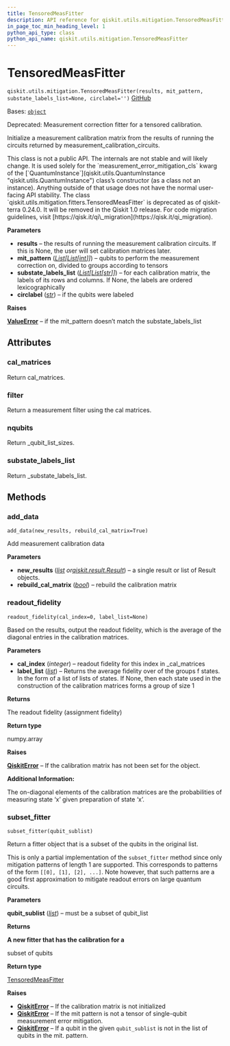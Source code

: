```yaml
---
title: TensoredMeasFitter
description: API reference for qiskit.utils.mitigation.TensoredMeasFitter
in_page_toc_min_heading_level: 1
python_api_type: class
python_api_name: qiskit.utils.mitigation.TensoredMeasFitter
---
```


# TensoredMeasFitter

<span id="qiskit.utils.mitigation.TensoredMeasFitter" />

`qiskit.utils.mitigation.TensoredMeasFitter(results, mit_pattern, substate_labels_list=None, circlabel='')` [GitHub](https://github.com/qiskit/qiskit/tree/stable/0.46/qiskit/utils/mitigation/fitters.py "view source code")

Bases: [`object`](https://docs.python.org/3/library/functions.html#object "(in Python v3.12)")

Deprecated: Measurement correction fitter for a tensored calibration.

Initialize a measurement calibration matrix from the results of running the circuits returned by measurement\_calibration\_circuits.

<Admonition title="Warning" type="caution">
  This class is not a public API. The internals are not stable and will likely change. It is used solely for the `measurement_error_mitigation_cls` kwarg of the [`QuantumInstance`](qiskit.utils.QuantumInstance "qiskit.utils.QuantumInstance") class’s constructor (as a class not an instance). Anything outside of that usage does not have the normal user-facing API stability.
</Admonition>

<Admonition title="Deprecated since version 0.24.0" type="danger">
  The class `qiskit.utils.mitigation.fitters.TensoredMeasFitter` is deprecated as of qiskit-terra 0.24.0. It will be removed in the Qiskit 1.0 release. For code migration guidelines, visit [https://qisk.it/qi\_migration](https://qisk.it/qi_migration).
</Admonition>

**Parameters**

*   **results** – the results of running the measurement calibration circuits. If this is None, the user will set calibration matrices later.
*   **mit\_pattern** ([*List*](https://docs.python.org/3/library/typing.html#typing.List "(in Python v3.12)")*\[*[*List*](https://docs.python.org/3/library/typing.html#typing.List "(in Python v3.12)")*\[*[*int*](https://docs.python.org/3/library/functions.html#int "(in Python v3.12)")*]]*) – qubits to perform the measurement correction on, divided to groups according to tensors
*   **substate\_labels\_list** ([*List*](https://docs.python.org/3/library/typing.html#typing.List "(in Python v3.12)")*\[*[*List*](https://docs.python.org/3/library/typing.html#typing.List "(in Python v3.12)")*\[*[*str*](https://docs.python.org/3/library/stdtypes.html#str "(in Python v3.12)")*]]*) – for each calibration matrix, the labels of its rows and columns. If None, the labels are ordered lexicographically
*   **circlabel** ([*str*](https://docs.python.org/3/library/stdtypes.html#str "(in Python v3.12)")) – if the qubits were labeled

**Raises**

[**ValueError**](https://docs.python.org/3/library/exceptions.html#ValueError "(in Python v3.12)") – if the mit\_pattern doesn’t match the substate\_labels\_list

## Attributes

<span id="qiskit.utils.mitigation.TensoredMeasFitter.cal_matrices" />

### cal\_matrices

Return cal\_matrices.

<span id="qiskit.utils.mitigation.TensoredMeasFitter.filter" />

### filter

Return a measurement filter using the cal matrices.

<span id="qiskit.utils.mitigation.TensoredMeasFitter.nqubits" />

### nqubits

Return \_qubit\_list\_sizes.

<span id="qiskit.utils.mitigation.TensoredMeasFitter.substate_labels_list" />

### substate\_labels\_list

Return \_substate\_labels\_list.

## Methods

### add\_data

<span id="qiskit.utils.mitigation.TensoredMeasFitter.add_data" />

`add_data(new_results, rebuild_cal_matrix=True)`

Add measurement calibration data

**Parameters**

*   **new\_results** ([*list*](https://docs.python.org/3/library/stdtypes.html#list "(in Python v3.12)")  *or*[*qiskit.result.Result*](qiskit.result.Result "qiskit.result.Result")) – a single result or list of Result objects.
*   **rebuild\_cal\_matrix** ([*bool*](https://docs.python.org/3/library/functions.html#bool "(in Python v3.12)")) – rebuild the calibration matrix

### readout\_fidelity

<span id="qiskit.utils.mitigation.TensoredMeasFitter.readout_fidelity" />

`readout_fidelity(cal_index=0, label_list=None)`

Based on the results, output the readout fidelity, which is the average of the diagonal entries in the calibration matrices.

**Parameters**

*   **cal\_index** (*integer*) – readout fidelity for this index in \_cal\_matrices
*   **label\_list** ([*list*](https://docs.python.org/3/library/stdtypes.html#list "(in Python v3.12)")) – Returns the average fidelity over of the groups f states. In the form of a list of lists of states. If None, then each state used in the construction of the calibration matrices forms a group of size 1

**Returns**

The readout fidelity (assignment fidelity)

**Return type**

numpy.array

**Raises**

[**QiskitError**](exceptions#qiskit.exceptions.QiskitError "qiskit.exceptions.QiskitError") – If the calibration matrix has not been set for the object.

**Additional Information:**

The on-diagonal elements of the calibration matrices are the probabilities of measuring state ‘x’ given preparation of state ‘x’.

### subset\_fitter

<span id="qiskit.utils.mitigation.TensoredMeasFitter.subset_fitter" />

`subset_fitter(qubit_sublist)`

Return a fitter object that is a subset of the qubits in the original list.

This is only a partial implementation of the `subset_fitter` method since only mitigation patterns of length 1 are supported. This corresponds to patterns of the form `[[0], [1], [2], ...]`. Note however, that such patterns are a good first approximation to mitigate readout errors on large quantum circuits.

**Parameters**

**qubit\_sublist** ([*list*](https://docs.python.org/3/library/stdtypes.html#list "(in Python v3.12)")) – must be a subset of qubit\_list

**Returns**

**A new fitter that has the calibration for a**

subset of qubits

**Return type**

[TensoredMeasFitter](#qiskit.utils.mitigation.TensoredMeasFitter "qiskit.utils.mitigation.TensoredMeasFitter")

**Raises**

*   [**QiskitError**](exceptions#qiskit.exceptions.QiskitError "qiskit.exceptions.QiskitError") – If the calibration matrix is not initialized
*   [**QiskitError**](exceptions#qiskit.exceptions.QiskitError "qiskit.exceptions.QiskitError") – If the mit pattern is not a tensor of single-qubit measurement error mitigation.
*   [**QiskitError**](exceptions#qiskit.exceptions.QiskitError "qiskit.exceptions.QiskitError") – If a qubit in the given `qubit_sublist` is not in the list of qubits in the mit. pattern.

